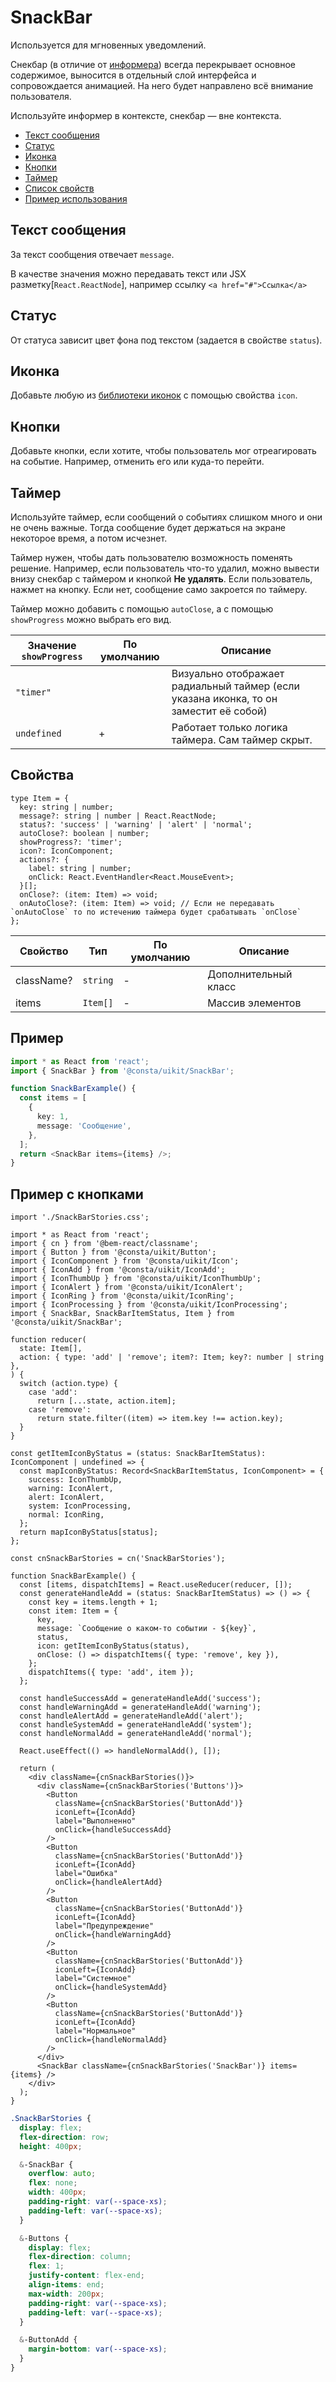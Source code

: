 
<!--info
description: Мгновенные сообщения для пользователя. Перекрывает содержимое.
-->

# SnackBar

Используется для мгновенных уведомлений.

Снекбар (в отличие от [информера](/?path=/docs/components-informer--playground))
всегда перекрывает основное содержимое, выносится в отдельный слой интерфейса
и сопровождается анимацией. На него будет направлено всё внимание пользователя.

Используйте информер в контексте, снекбар — вне контекста.

- [Текст сообщения](#текст-сообщения)
- [Статус](#статус)
- [Иконка](#иконка)
- [Кнопки](#кнопки)
- [Таймер](#таймер)
- [Список свойств](#свойства)
- [Пример использования](#пример)

## Текст сообщения

За текст сообщения отвечает `message`.

В качестве значения можно передавать текст или JSX разметку[`React.ReactNode`], например ссылку `<a href="#">Ссылка</a>`

## Статус

От статуса зависит цвет фона под текстом (задается в свойстве `status`).

<SnackBarExampleStatus />

## Иконка

Добавьте любую из [библиотеки иконок](/?path=/story/components-icons--playground) с помощью свойства `icon`.

<SnackBarExampleIcon />

## Кнопки

Добавьте кнопки, если хотите, чтобы пользователь мог отреагировать на событие.
Например, отменить его или куда-то перейти.

<SnackBarExampleButtons />

## Таймер

Используйте таймер, если сообщений о событиях слишком много и они не очень важные.
Тогда сообщение будет держаться на экране некоторое время, а потом исчезнет.

Таймер нужен, чтобы дать пользователю возможность поменять решение. Например,
если пользователь что-то удалил, можно вывести внизу снекбар с таймером и кнопкой
**Не удалять**. Если пользователь, нажмет на кнопку. Если нет, сообщение само закроется
по таймеру.

Таймер можно добавить с помощью `autoClose`, а с помощью `showProgress` можно выбрать его вид.

| Значение `showProgress` | По умолчанию | Описание                                                                              |
| ----------------------- | ------------ | ------------------------------------------------------------------------------------- |
| `"timer"`               |              | Визуально отображает радиальный таймер (если указана иконка, то он заместит её собой) |
| `undefined`             | +            | Работает только логика таймера. Сам таймер скрыт.                                     |

<SnackBarExampleTimer />

## Свойства

```tsx
type Item = {
  key: string | number;
  message?: string | number | React.ReactNode;
  status?: 'success' | 'warning' | 'alert' | 'normal';
  autoClose?: boolean | number;
  showProgress?: 'timer';
  icon?: IconComponent;
  actions?: {
    label: string | number;
    onClick: React.EventHandler<React.MouseEvent>;
  }[];
  onClose?: (item: Item) => void;
  onAutoClose?: (item: Item) => void; // Если не передавать `onAutoClose` то по истечению таймера будет срабатывать `onClose`
};
```

| Свойство   | Тип      | По умолчанию | Описание             |
| ---------- | -------- | ------------ | -------------------- |
| className? | `string` | -            | Дополнительный класс |
| items      | `Item[]` | -            | Массив элементов     |

## Пример

```ts
import * as React from 'react';
import { SnackBar } from '@consta/uikit/SnackBar';

function SnackBarExample() {
  const items = [
    {
      key: 1,
      message: 'Сообщение',
    },
  ];
  return <SnackBar items={items} />;
}
```

<SnackBarExampleSimple />

## Пример с кнопками

```tsx
import './SnackBarStories.css';

import * as React from 'react';
import { cn } from '@bem-react/classname';
import { Button } from '@consta/uikit/Button';
import { IconComponent } from '@consta/uikit/Icon';
import { IconAdd } from '@consta/uikit/IconAdd';
import { IconThumbUp } from '@consta/uikit/IconThumbUp';
import { IconAlert } from '@consta/uikit/IconAlert';
import { IconRing } from '@consta/uikit/IconRing';
import { IconProcessing } from '@consta/uikit/IconProcessing';
import { SnackBar, SnackBarItemStatus, Item } from '@consta/uikit/SnackBar';

function reducer(
  state: Item[],
  action: { type: 'add' | 'remove'; item?: Item; key?: number | string },
) {
  switch (action.type) {
    case 'add':
      return [...state, action.item];
    case 'remove':
      return state.filter((item) => item.key !== action.key);
  }
}

const getItemIconByStatus = (status: SnackBarItemStatus): IconComponent | undefined => {
  const mapIconByStatus: Record<SnackBarItemStatus, IconComponent> = {
    success: IconThumbUp,
    warning: IconAlert,
    alert: IconAlert,
    system: IconProcessing,
    normal: IconRing,
  };
  return mapIconByStatus[status];
};

const cnSnackBarStories = cn('SnackBarStories');

function SnackBarExample() {
  const [items, dispatchItems] = React.useReducer(reducer, []);
  const generateHandleAdd = (status: SnackBarItemStatus) => () => {
    const key = items.length + 1;
    const item: Item = {
      key,
      message: `Сообщение о каком-то событии - ${key}`,
      status,
      icon: getItemIconByStatus(status),
      onClose: () => dispatchItems({ type: 'remove', key }),
    };
    dispatchItems({ type: 'add', item });
  };

  const handleSuccessAdd = generateHandleAdd('success');
  const handleWarningAdd = generateHandleAdd('warning');
  const handleAlertAdd = generateHandleAdd('alert');
  const handleSystemAdd = generateHandleAdd('system');
  const handleNormalAdd = generateHandleAdd('normal');

  React.useEffect(() => handleNormalAdd(), []);

  return (
    <div className={cnSnackBarStories()}>
      <div className={cnSnackBarStories('Buttons')}>
        <Button
          className={cnSnackBarStories('ButtonAdd')}
          iconLeft={IconAdd}
          label="Выполненно"
          onClick={handleSuccessAdd}
        />
        <Button
          className={cnSnackBarStories('ButtonAdd')}
          iconLeft={IconAdd}
          label="Ошибка"
          onClick={handleAlertAdd}
        />
        <Button
          className={cnSnackBarStories('ButtonAdd')}
          iconLeft={IconAdd}
          label="Предупреждение"
          onClick={handleWarningAdd}
        />
        <Button
          className={cnSnackBarStories('ButtonAdd')}
          iconLeft={IconAdd}
          label="Системное"
          onClick={handleSystemAdd}
        />
        <Button
          className={cnSnackBarStories('ButtonAdd')}
          iconLeft={IconAdd}
          label="Нормальное"
          onClick={handleNormalAdd}
        />
      </div>
      <SnackBar className={cnSnackBarStories('SnackBar')} items={items} />
    </div>
  );
}
```

```css
.SnackBarStories {
  display: flex;
  flex-direction: row;
  height: 400px;

  &-SnackBar {
    overflow: auto;
    flex: none;
    width: 400px;
    padding-right: var(--space-xs);
    padding-left: var(--space-xs);
  }

  &-Buttons {
    display: flex;
    flex-direction: column;
    flex: 1;
    justify-content: flex-end;
    align-items: end;
    max-width: 200px;
    padding-right: var(--space-xs);
    padding-left: var(--space-xs);
  }

  &-ButtonAdd {
    margin-bottom: var(--space-xs);
  }
}
```

<SnackBarExampleWithButtons />
